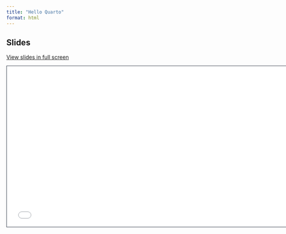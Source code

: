 ```yaml
---
title: "Hello Quarto"
format: html
---
```


## Slides

[View slides in full screen](1-hello-quarto.qmd)

```{=html}
<iframe class="slide-deck" src="1-hello-quarto.html" height="420" width="747" style="border: 1px solid #2e3846;"></iframe>
```


